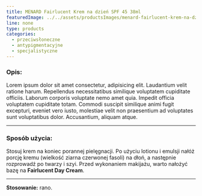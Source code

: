 ```yaml
---
title: MENARD Fairlucent Krem na dzień SPF 45 38ml
featuredImage: ../../assets/productsImages/menard-fairlucent-krem-na-dzien-spf-45-38ml.png
line: none
type: products
categories:
  - przeciwsłoneczne
  - antypigmentacyjne
  - specjalistyczne
---
```


<h3>Opis:</h3>

Lorem ipsum dolor sit amet consectetur, adipisicing elit. Laudantium velit ratione harum. Repellendus necessitatibus similique voluptatem cupiditate officiis. Laborum corporis voluptate nemo amet quia. Impedit officia voluptatem cupiditate totam. Commodi suscipit similique animi fugit excepturi, eveniet vero iusto, molestiae velit non praesentium ad voluptates sunt voluptatibus dolor. Accusantium, aliquam atque.

---

### Sposób użycia:

Stosuj krem na koniec porannej pielęgnacji. Po użyciu lotionu i emulsji nałóż porcję kremu (wielkość ziarna czerwonej fasoli) na dłoń, a następnie rozprowadź po twarzy i szyi. Przed wykonaniem makijażu, warto nałożyć bazę na **Fairlucent Day Cream**.

---

**Stosowanie:** rano.
